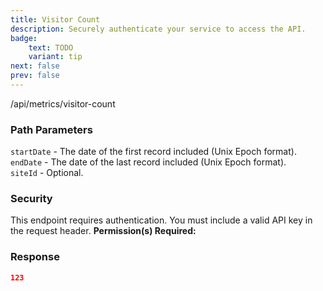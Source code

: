 ```yaml
---
title: Visitor Count
description: Securely authenticate your service to access the API.
badge:
    text: TODO
    variant: tip
next: false
prev: false
---
```





<Badge text="GET" variant="note" /> /api/metrics/visitor-count

### Path Parameters
`startDate` - The date of the first record included (Unix Epoch format).<br/>
`endDate` - The date of the last record included (Unix Epoch format).<br/>
`siteId` - Optional.

### Security
This endpoint requires authentication. You must include a valid API key in the request header.
**Permission(s) Required:** <Badge text="VIEW_VISITOR_COUNT" variant="caution" />


### Response
```json
123
```